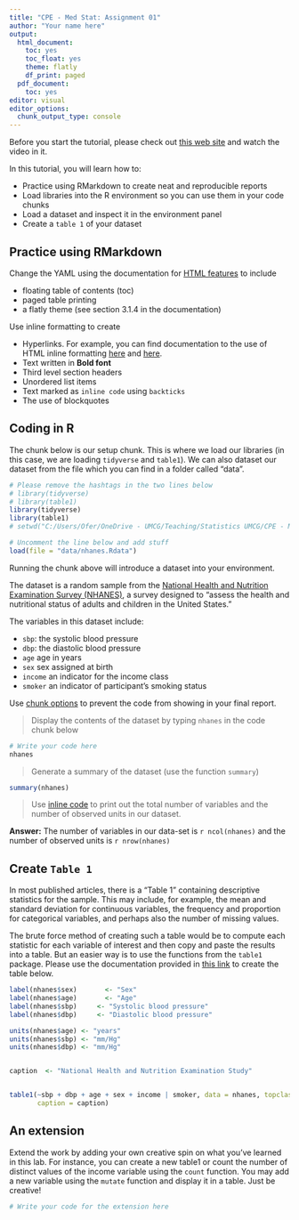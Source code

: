 ```yaml
---
title: "CPE - Med Stat: Assignment 01"
author: "Your name here"
output:
  html_document:
    toc: yes
    toc_float: yes
    theme: flatly
    df_print: paged
  pdf_document:
    toc: yes
editor: visual
editor_options:
  chunk_output_type: console
---
```


Before you start the tutorial, please check out [this web site](https://rmarkdown.rstudio.com/lesson-1.html) and watch the video in it.  

In this tutorial, you will learn how to:

-   Practice using RMarkdown to create neat and reproducible reports
-   Load libraries into the R environment so you can use them in your code chunks
-   Load a dataset and inspect it in the environment panel
-   Create a `table 1` of your dataset

## Practice using RMarkdown

Change the YAML using the documentation for [HTML features](https://bookdown.org/yihui/rmarkdown/html-document.html) to include

-   floating table of contents (toc)
-   paged table printing
-   a flatly theme (see section 3.1.4 in the documentation)

Use inline formatting to create

-   Hyperlinks. For example, you can find documentation to the use of HTML inline formatting [here](https://rmarkdown.rstudio.com/lesson-8.html) and [here](https://bookdown.org/yihui/rmarkdown/html-document.html).
-   Text written in **Bold font**
-   Third level section headers
-   Unordered list items
-   Text marked as `inline code` using `backticks`
-   The use of blockquotes

## Coding in R

The chunk below is our setup chunk. This is where we load our libraries (in this case, we are loading `tidyverse` and `table1`). We can also dataset our dataset from the file which you can find in a folder called "data".

```r

# Please remove the hashtags in the two lines below
# library(tidyverse)
# library(table1)
library(tidyverse)
library(table1)
# setwd("C:/Users/Ofer/OneDrive - UMCG/Teaching/Statistics UMCG/CPE - Medical statistics/Projects/CPE_RM_MS/Assignments/01 Intro")

# Uncomment the line below and add stuff
load(file = "data/nhanes.Rdata")

```

Running the chunk above will introduce a dataset into your environment.

The dataset is a random sample from the [National Health and Nutrition Examination Survey (NHANES)](https://www.cdc.gov/nchs/nhanes/about_nhanes.htm), a survey designed to "assess the health and nutritional status of adults and children in the United States."

The variables in this dataset include:

-   `sbp`: the systolic blood pressure
-   `dbp`: the diastolic blood pressure
-   `age` age in years
-   `sex` sex assigned at birth
-   `income` an indicator for the income class
-   `smoker` an indicator of participant's smoking status

Use [chunk options](https://rmarkdown.rstudio.com/lesson-3.html) to prevent the code from showing in your final report.

> Display the contents of the dataset by typing `nhanes` in the code chunk below

```r
# Write your code here
nhanes
```

> Generate a summary of the dataset (use the function `summary`)

```r
summary(nhanes)
```

> Use [inline code](https://rmarkdown.rstudio.com/lesson-4.html) to print out the total number of variables and the number of observed units in our dataset.

**Answer:** The number of variables in our data-set is `r ncol(nhanes)` and the number of observed units is `r nrow(nhanes)`

## Create `Table 1`

In most published articles, there is a "Table 1" containing descriptive statistics for the sample. This may include, for example, the mean and standard deviation for continuous variables, the frequency and proportion for categorical variables, and perhaps also the number of missing values.

The brute force method of creating such a table would be to compute each statistic for each variable of interest and then copy and paste the results into a table. But an easier way is to use the functions from the `table1` package. Please use the documentation provided in [this link](https://cran.r-project.org/web/packages/table1/vignettes/table1-examples.html) to create the table below.

```r

label(nhanes$sex)       <- "Sex"
label(nhanes$age)       <- "Age"
label(nhanes$sbp)     <- "Systolic blood pressure"
label(nhanes$dbp)     <- "Diastolic blood pressure"

units(nhanes$age) <- "years"
units(nhanes$sbp) <- "mm/Hg"
units(nhanes$dbp) <- "mm/Hg"


caption  <- "National Health and Nutrition Examination Study"


table1(~sbp + dbp + age + sex + income | smoker, data = nhanes, topclass="Rtable1-zebra", 
       caption = caption)
```

## An extension

Extend the work by adding your own creative spin on what you've learned in this lab. For instance, you can create a new table1 or count the number of distinct values of the income variable using the `count` function. You may add a new variable using the `mutate` function and display it in a table. Just be creative!

```r
# Write your code for the extension here

```

